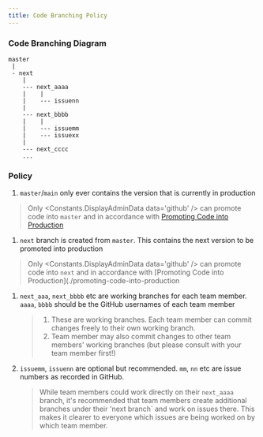```yaml
---
title: Code Branching Policy
---
```


### Code Branching Diagram
```
master
 |
 - next
    |
    --- next_aaaa
    |    |
    |    --- issuenn
    |
    --- next_bbbb
    |    |
    |    --- issuemm
    |    --- issuexx
    |
    --- next_cccc
    ...
```

### Policy

1. `master`/`main` only ever contains the version that is currently in production
  > Only <Constants.DisplayAdminData data='github' /> can promote code into `master` and in accordance with [Promoting Code into Production](./promoting-code-into-production)
1. `next` branch is created from `master`.  This contains the next version to be promoted into production
  > Only <Constants.DisplayAdminData data='github' /> can promote code into `next` and in accordance with [Promoting Code into Production](./promoting-code-into-production
1. `next_aaa`, `next_bbbb` etc are working branches for each team member.  `aaaa`, `bbbb` should be the GitHub usernames of each team member
    > 1. These are working branches.  Each team member can commit changes freely to their own working branch.
    > 1. Team member may also commit changes to other team members' working branches (but please consult with your team member first!)
1.  `issuemm`, `issuenn` are optional but recommended.  `mm`, `nn` etc are issue numbers as recorded in GitHub.  
    > While team members could work directly on their `next_aaaa` branch, it's recommended that team members create additional branches under their 'next branch` and work on issues there.  This makes it clearer to everyone which issues are being worked on by which team member.
